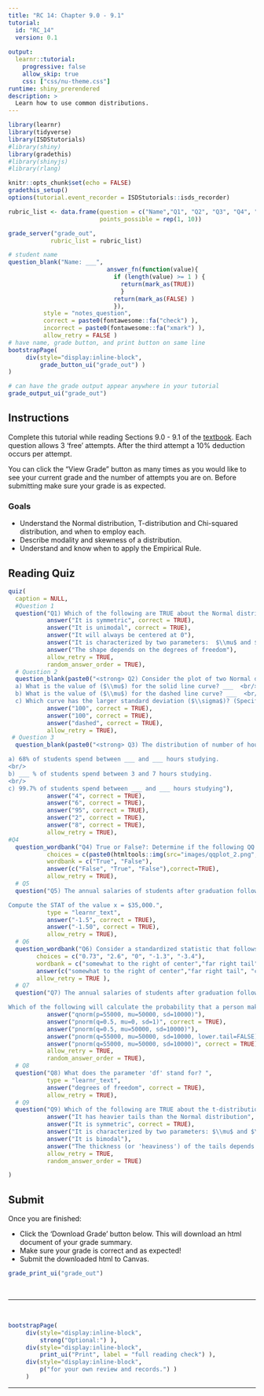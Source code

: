 ```yaml
---
title: "RC 14: Chapter 9.0 - 9.1"
tutorial:
  id: "RC_14"
  version: 0.1
  
output:
  learnr::tutorial:
    progressive: false
    allow_skip: true
    css: ["css/nu-theme.css"]
runtime: shiny_prerendered
description: >
  Learn how to use common distributions.
---
```


```r
library(learnr)
library(tidyverse)
library(ISDStutorials)
#library(shiny)
library(gradethis)
#library(shinyjs)
#library(rlang)

knitr::opts_chunk$set(echo = FALSE)
gradethis_setup()
options(tutorial.event_recorder = ISDStutorials::isds_recorder)

```


```r
rubric_list <- data.frame(question = c("Name","Q1", "Q2", "Q3", "Q4", "Q5", "Q6", "Q7", "Q8", "Q9"),
                          points_possible = rep(1, 10))

grade_server("grade_out", 
            rubric_list = rubric_list)
```


```r
# student name
question_blank("Name: ___",
                            answer_fn(function(value){
                              if (length(value) >= 1 ) {
                                return(mark_as(TRUE))
                                }
                              return(mark_as(FALSE) )
                              }),
          style = "notes_question",
          correct = paste0(fontawesome::fa("check") ),
          incorrect = paste0(fontawesome::fa("xmark") ),
          allow_retry = FALSE )
# have name, grade button, and print button on same line
bootstrapPage(
     div(style="display:inline-block",
         grade_button_ui("grade_out") )
)

# can have the grade output appear anywhere in your tutorial
grade_output_ui("grade_out")
```

## Instructions

Complete this tutorial while reading Sections 9.0 - 9.1 of the [textbook](https://nustat.github.io/intro-stat-data-sci/09-sampling-distributions.html). Each question allows 3 'free' attempts. After the third attempt a 10% deduction occurs per attempt.

You can click the "View Grade" button as many times as you would like to see your current grade and the number of attempts you are on. Before submitting make sure your grade is as expected.


### Goals

-   Understand the Normal distribution, T-distribution and Chi-squared distribution, and when to employ each.
-   Describe modality and skewness of a distribution.
-   Understand and know when to apply the Empirical Rule.

## Reading Quiz

```r
quiz(
  caption = NULL,
  #Question 1
  question("Q1) Which of the following are TRUE about the Normal distribution? Select all that apply.",
           answer("It is symmetric", correct = TRUE),
           answer("It is unimodal", correct = TRUE),
           answer("It will always be centered at 0"),
           answer("It is characterized by two parameters:  $\\mu$ and $\\sigma$", correct = TRUE),
           answer("The shape depends on the degrees of freedom"),
           allow_retry = TRUE,
           random_answer_order = TRUE),
  # Question 2
  question_blank(paste0("<strong> Q2) Consider the plot of two Normal distributions.</strong> <br/>",  htmltools::img(src="images/norm_dist_dashed.png", height = 500, width = 650), " <br/>
  a) What is the value of ($\\mu$) for the solid line curve? ___  <br/>
  b) What is the value of ($\\mu$) for the dashed line curve? ___  <br/>
  c) Which curve has the larger standard deviation ($\\sigma$)? (Specify either solid or dashed) ___" ),
           answer("100", correct = TRUE),
           answer("100", correct = TRUE),
           answer("dashed", correct = TRUE),
           allow_retry = TRUE),
 # Question 3
  question_blank(paste0("<strong> Q3) The distribution of number of hours spent studying a week is normally distributed with a mean of 5 hours and a standard deviation of 1 hour. Based on the empirical rule...</strong> <br/>

a) 68% of students spend between ___ and ___ hours studying. 
<br/>
b) ___ % of students spend between 3 and 7 hours studying. 
<br/>
c) 99.7% of students spend between ___ and ___ hours studying"),
           answer("4", correct = TRUE),
           answer("6", correct = TRUE),
           answer("95", correct = TRUE),
           answer("2", correct = TRUE),
           answer("8", correct = TRUE),
           allow_retry = TRUE),
#Q4
  question_wordbank("Q4) True or False?: Determine if the following QQ plots indicate that the data is normally distributed.",
           choices = c(paste0(htmltools::img(src="images/qqplot_2.png", height = 200, width = 350) ), paste0(htmltools::img(src="images/qqplot_1.png", height = 200, width = 350) ), paste0(htmltools::img(src="images/qqplot_3.png", height = 200, width = 350) ) ),
           wordbank = c("True", "False"),
           answer(c("False", "True", "False"),correct=TRUE),
           allow_retry = TRUE),
  # Q5
  question("Q5) The annual salaries of students after graduation follow a normal distribution with a mean of $50,000 and a standard deviation of $10,000.

Compute the STAT of the value x = $35,000.", 
           type = "learnr_text",
           answer("-1.5", correct = TRUE),
           answer("-1.50", correct = TRUE),
           allow_retry = TRUE),
  # Q6
  question_wordbank("Q6) Consider a standardized statistic that follows a standard normal distribution. Match each of the following values with where you would expect them to fall on the standard N(0,1) distribution.",
        choices = c("0.73", "2.6", "0", "-1.3", "-3.4"),
        wordbank = c("somewhat to the right of center","far right tail", "center", "somewhat to the left of center", "far left tail"),
        answer(c("somewhat to the right of center","far right tail", "center", "somewhat to the left of center", "far left tail"), correct = TRUE), 
        allow_retry = TRUE ),
  # Q7
  question("Q7) The annual salaries of students after graduation follow a normal distribution with a mean of $50,000 and a standard deviation of $10,000.

Which of the following will calculate the probability that a person makes *less than* $55,000 after graduating? Select all that apply.  ",
           answer("qnorm(p=55000, mu=50000, sd=10000)"),
           answer("pnorm(q=0.5, mu=0, sd=1)", correct = TRUE),
           answer("pnorm(q=0.5, mu=50000, sd=10000)"),
           answer("pnorm(q=55000, mu=50000, sd=10000, lower.tail=FALSE)"),
           answer("pnorm(q=55000, mu=50000, sd=10000)", correct = TRUE),
           allow_retry = TRUE,
           random_answer_order = TRUE),
  # Q8
  question("Q8) What does the parameter 'df' stand for? ", 
           type = "learnr_text",
           answer("degrees of freedom", correct = TRUE),
           allow_retry = TRUE),
  # Q9
  question("Q9) Which of the following are TRUE about the t-distribution? Select all that apply.  ",
           answer("It has heavier tails than the Normal distribution", correct = TRUE),
           answer("It is symmetric", correct = TRUE),
           answer("It is characterized by two parameters: $\\mu$ and $\\sigma$"),
           answer("It is bimodal"),
           answer("The thickness (or 'heaviness') of the tails depends on the sample size", correct = TRUE),
           allow_retry = TRUE,
           random_answer_order = TRUE)

)
```

## Submit

Once you are finished:

-   Click the 'Download Grade' button below. This will download an html document of your grade summary.
-   Make sure your grade is correct and as expected!
-   Submit the downloaded html to Canvas.

```r
grade_print_ui("grade_out")
```

<br>
<hr /> 
<br>

```r
bootstrapPage(
     div(style="display:inline-block", 
         strong("Optional:") ),
     div(style="display:inline-block",
         print_ui("Print", label = "full reading check") ),
     div(style="display:inline-block", 
         p("for your own review and records.") ) 
     )
```
<hr /> 
